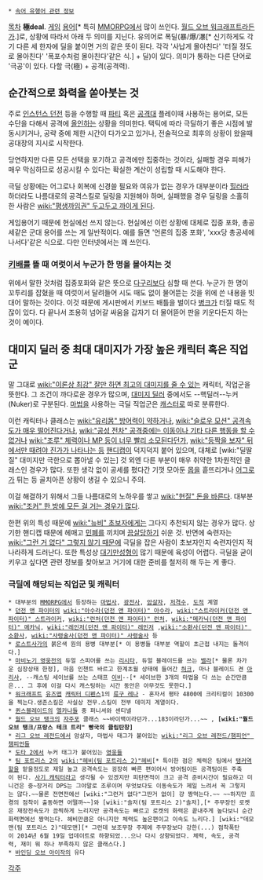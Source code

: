  * [[속어 유행어 관련 정보]]

[[목차]]
'''極deal'''. [[게임]] [[용어]][* 특히 [[MMORPG]]에서 많이 쓰인다. [[월드 오브 워크래프트]]라든가.]로, 상황에 따라서 아래 두 의미를 지닌다. 유의어로 폭딜(暴/爆/瀑[* 신기하게도 각기 다른 세 한자에 딜을 붙이면 거의 같은 뜻이 된다. 각각 '사납게 몰아친다' '터질 정도로 몰아친다' '폭포수처럼 몰아친다'같은 식.] + 딜)이 있다.
의미가 통하는 다른 단어로 '극공'이 있다. 다할 극(極) + 공격(공격력).

== 순간적으로 화력을 쏟아붓는 것 ==
주로 [[인스턴스 던전]] 등을 수행할 때 [[파티]] 혹은 [[공격대]] 플레이때 사용하는 용어로, 모든 수단을 다해서 공격에 [[올인]]하는 상황을 의미한다. 택틱에 따라 극딜하기 좋은 시점에 발동시키거나, 공략 중에 제한 시간이 다가오고 있거나, 전술적으로 최후의 상황이 왔을때 공대장의 지시로 시작한다.

당연하지만 다른 모든 선택을 포기하고 공격에만 집중하는 것이라, 실패할 경우 피해가 매우 막심하므로 성공시킬 수 있다는 확실한 계산이 성립할 때 시도해야 한다.

극딜 상황에는 어그로나 회복에 신경쓸 필요와 여유가 없는 경우가 대부분이라 [[힐러]]라 하더라도 나름대로의 공격스킬로 딜링을 지원해야 하며, 실패했을 경우 딜링을 소홀히 한 사람은 [[wiki:"평생까임권" 두고두고 까이게 된다]].

게임용어기 때문에 현실에선 쓰지 않는다. 현실에선 이런 상황에 대체로 집중 포화, 총공세같은 군대 용어를 쓰는 게 일반적이다. 예를 들면 '언론의 집중 포화', 'xxx당 총공세에 나서다'같은 식으로. 다만 인터넷에서는 꽤 쓰인다.

=== [[키배]]를 뜰 때 여럿이서 누군가 한 명을 몰아치는 것 ===
위에서 말한 것처럼 집중포화와 같은 뜻으로 [[다구리]]보다 심할 때 쓴다. 누군가 한 명이 꼬투리를 잡혔을 때 여럿이서 달려들어 시도 때도 없이 물어뜯는 것을 위에 쓴 내용을 빗대어 말하는 것이다. 이것 때문에 게시판에서 키보드 배틀을 벌이다 [[병크]]가 터질 때도 적잖이 있다. 다 끝나서 조용히 넘어갈 싸움을 갑자기 더 물어뜯어 판을 키운다든지 하는 것이 예이다.

== 대미지 딜러 중 최대 대미지가 가장 높은 캐릭터 혹은 직업군 ==
말 그대로 [[wiki:"이론상 최강" 잘만 하면 최고의 대미지를 줄 수 있는]] 캐릭터, 직업군을 뜻한다. 그 조건이 까다로운 경우가 많으며, [[대미지 딜러]] 중에서도 --핵딜러--누커(Nuker)로 구분된다. [[마법]]을 사용하는 극딜 직업군은 [[캐스터]]로 따로 분류한다.

이런 캐릭터나 클래스는 [[wiki:"유리몸" 방어력이 약하거나]], [[wiki:"슬로우 모션" 공격속도가 매우 떨어진다거나]], [[wiki:"공성 전차" 공격중에는 이동이나 기타 다른 행동을 할 수 없거나]] [[wiki:"조루" 체력이나 MP 등이 너무 빨리 소모된다던가]], [[wiki:"등짝을 보자" 뒤에서만 때려야 진가가 나타나는 등]] [[핸디캡]]이 덕지덕지 붙어 있으며, 대체로 [wiki:"딜딸질" 대미지만 극한으로 뽑아낼 수 있는] 것 외엔 다른 부분이 매우 취약한 1차원적인 클래스인 경우가 많다. 또한 생각 없이 공세를 폈다간 기껏 모아둔 [[몹]]을 흩뜨리거나 [[어그로]]가 튀는 등 골치아픈 상황이 생길 수 있으니 주의.

이걸 해결하기 위해서 그들 나름대로의 노하우를 쌓고 [[wiki:"현질" 돈을 바른다]]. 대부분 [[wiki:"조커" 한 방에 모든 걸 거는 경우가 많다]].

한편 위의 특성 때문에 [[wiki:"뉴비" 초보자]]에게는 그다지 추천되지 않는 경우가 많다. 상기한 핸디캡 때문에 헤매고 [[민폐]]를 끼치며 [[끔살]]당하기 쉬운 것. 반면에 숙련자는 [[wiki:"그런 거 없다" 그렇지 않기 때문에]] 극딜을 잡은 사람이 초보자인지 숙련자인지 적나라하게 드러난다. 또한 특성상 [[대기만성]]형이 많기 때문에 육성이 어렵다. 극딜을 굳이 키우고 싶다면 관련 정보를 찾아보고 거기에 대한 준비를 철저히 해 두는 게 좋다.

=== 극딜에 해당되는 직업군 및 캐릭터 ===
 * 대부분의 [[MMORPG]]에서 등장하는 [[마법사]], [[광전사]], [[암살자]], [[저격수]], [[도적]] 계열
 * [[던전 앤 파이터]]의 [[wiki:"아수라(던전 앤 파이터)" 아수라]], [[wiki:"스트라이커(던전 앤 파이터)" 스트라이커]], [[wiki:"런처(던전 앤 파이터)" 런처]], [[wiki:"메카닉(던전 앤 파이터)" 메카닉]], [[wiki:"레인저(던전 앤 파이터)" 레인저]] ,[[wiki:"소환사(던전 앤 파이터)" 소환사]], [[wiki:"사령술사(던전 앤 파이터)" 사령술사]] 등
 * [[로스트사가]]의 붉은색 원의 용병 대부분[* 이 용병들 대부분 역할이 초근접 내지는 돌격이다.] 
 * [[마비노기 영웅전]]의 듀얼 스피어를 쓰는 [[리시타]], 듀얼 블레이드를 쓰는 [[벨라]][* 물론 차가운 심장상태 한정], 마음 인챈트 바르고 한계초월 상태에 들어간 [[허크]], 마나 블레이드 켠 [[아리샤]], --캐스팅 세이브를 쓰는 스태프 [[이비(마비노기 영웅전)|이비]]--[* 세이브한 3개의 마법을 다 쓰는 순간만큼은... 그 후에 이걸 다시 캐스팅하는 시간 동안은 아무것도 못한다.]
 * [[워크래프트]] [[유즈맵]] [[캐릭터 디펜스]]1의 [[류구 레나]] - 혼자서 평타 4800에 크리티컬이 10300을 찍는다.생존스킬은 사실상 전무.스킬이 전부 데미지 계열이다.
 * [[퀸스블레이드]]의 [[엘카나]]들 중 퍼니셔와 센티넬
 * [[월드 오브 탱크]]의 [[자주포]] 클래스 ~~바이백이라던가...183이라던가...~~ , '''[wiki:"월드 오브 탱크/프랑스 테크 트리" 빵국의 클립탄창]'''
 * [[리그 오브 레전드]]에서 암살자, 마법사 태그가 붙어있는 [[wiki:"리그 오브 레전드/챔피언" 챔피언]]들
 * [[도타 2]]에서 누커 태그가 붙어있는 [[도타 2/영웅|영웅]]들
 * [[팀 포트리스 2]]의 [[wiki:"헤비(팀 포트리스 2)"헤비]][* 특이한 점은 체력은 팀에서 [[탱커]]역할을 맡을정도로 제일 높고 공격속도는 굉장히 빠른 편이어서 방어팀이든 공격팀이든 주축이 된다. [[사기 캐릭터]]라고 생각될 수 있겠지만 피탄면적이 크고 공격 준비시간이 필요하고 미니건은 중~장거리 DPS는 그야말로 조루이며 무엇보다도 이동속도가 제일 느려서 꼭 그렇지는 않다.~~물론 전면전에선 [wiki:"그런거 없다"그딴거 없이] 걍 짱먹는다.~~ ~~하지만 흐켱의 점착이 출동하면 어떨까~~]와 [wiki:"솔저(팀 포트리스 2)"솔저],[* 주무장인 로켓은 재장전속도가 끔찍하게 느리지만 공격속도는 빠르고 로켓의 화력은 끝내주게 높다보니 순간화력면에선 짱먹는다. 헤비만큼은 아니지만 체력도 높은편이고 이속도 느리다.] [wiki:"데모맨(팀 포트리스 2)"데모맨][* 그런데 보조무장 주제에 주무장보다 강한(...) 점착폭탄이 2014년 6월 19일 업데이트로 하향되었...으나 다시 상향되었다. 체력, 속도, 공격력, 재미 뭐 하나 부족하지 않은 클래스다.]
 * [[바인딩 오브 아이작]]의 유다

[[각주]]
